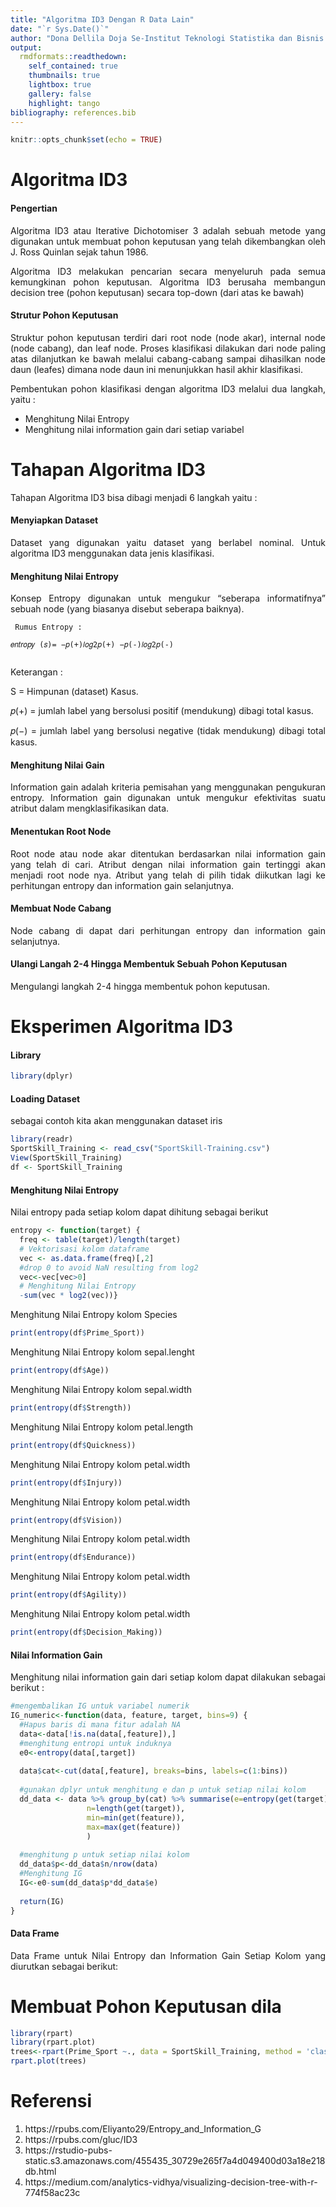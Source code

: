 ```yaml
---
title: "Algoritma ID3 Dengan R Data Lain"
date: "`r Sys.Date()`"
author: "Dona Dellila Doja Se-Institut Teknologi Statistika dan Bisnis Muhammadiyah"
output:
  rmdformats::readthedown:
    self_contained: true
    thumbnails: true
    lightbox: true
    gallery: false
    highlight: tango
bibliography: references.bib
---
```


```{=html}
<style>
body{
text-align: justify}
</style>
```
```r
knitr::opts_chunk$set(echo = TRUE)
```

# Algoritma ID3

#### Pengertian
Algoritma ID3 atau Iterative Dichotomiser 3 adalah sebuah metode yang digunakan untuk membuat pohon keputusan yang telah dikembangkan oleh J. Ross Quinlan sejak tahun 1986.

Algoritma ID3 melakukan pencarian secara menyeluruh pada semua kemungkinan pohon keputusan. Algoritma ID3 berusaha membangun decision tree (pohon keputusan) secara top-down (dari atas ke bawah)

#### Strutur Pohon Keputusan
Struktur pohon keputusan terdiri dari root node (node akar), internal node (node cabang), dan leaf node. Proses klasifikasi dilakukan dari node paling atas dilanjutkan ke bawah melalui cabang-cabang sampai dihasilkan node daun (leafes) dimana node daun ini menunjukkan hasil akhir klasifikasi.

Pembentukan pohon klasifikasi dengan algoritma ID3 melalui dua langkah, yaitu :

  - Menghitung Nilai Entropy
  - Menghitung nilai information gain dari setiap variabel

# Tahapan Algoritma ID3
Tahapan Algoritma ID3 bisa dibagi menjadi 6 langkah yaitu :

#### Menyiapkan Dataset 
  Dataset yang digunakan yaitu dataset yang berlabel nominal. Untuk algoritma ID3 menggunakan data jenis klasifikasi.   
     
#### Menghitung Nilai Entropy
  Konsep Entropy digunakan untuk mengukur “seberapa informatifnya” sebuah node (yang biasanya disebut seberapa baiknya).
     
     Rumus Entropy :
     
    𝑒𝑛𝑡𝑟𝑜𝑝𝑦 (𝑠)= −𝑝(+)𝑙𝑜𝑔2𝑝(+) −𝑝(-)𝑙𝑜𝑔2𝑝(-)
     
   Keterangan :
     
   S = Himpunan (dataset) Kasus.
  
  𝑝(+) = jumlah label yang bersolusi positif (mendukung)
  dibagi total kasus. 
  
  𝑝(−) = jumlah label yang bersolusi negative (tidak mendukung)
  dibagi total kasus.

#### Menghitung Nilai Gain
  Information gain adalah kriteria pemisahan yang menggunakan pengukuran entropy.  Information gain digunakan untuk mengukur efektivitas suatu atribut dalam mengklasifikasikan data.
  
#### Menentukan Root Node
  Root node atau node akar ditentukan berdasarkan nilai information gain yang telah di cari. Atribut dengan nilai information gain tertinggi akan menjadi root node nya. Atribut yang telah di pilih tidak diikutkan lagi ke perhitungan entropy dan information gain selanjutnya. 

#### Membuat Node Cabang
  Node cabang di dapat dari perhitungan entropy dan information gain selanjutnya.

#### Ulangi Langah 2-4 Hingga Membentuk Sebuah Pohon Keputusan
  Mengulangi langkah 2-4 hingga membentuk pohon keputusan.

#  Eksperimen Algoritma ID3

#### Library
```r
library(dplyr)
```

#### Loading Dataset
sebagai contoh kita akan menggunakan dataset iris 
```r
library(readr)
SportSkill_Training <- read_csv("SportSkill-Training.csv")
View(SportSkill_Training)
df <- SportSkill_Training
```

#### Menghitung Nilai Entropy 
Nilai entropy pada setiap kolom dapat dihitung sebagai berikut
```r
entropy <- function(target) {
  freq <- table(target)/length(target)
  # Vektorisasi kolom dataframe
  vec <- as.data.frame(freq)[,2]
  #drop 0 to avoid NaN resulting from log2
  vec<-vec[vec>0]
  # Menghitung Nilai Entropy
  -sum(vec * log2(vec))}
```
Menghitung Nilai Entropy kolom Species
```r
print(entropy(df$Prime_Sport))
```
Menghitung Nilai Entropy kolom sepal.lenght
```r
print(entropy(df$Age))
```
Menghitung Nilai Entropy kolom sepal.width
```r
print(entropy(df$Strength))
```
Menghitung Nilai Entropy kolom petal.length
```r
print(entropy(df$Quickness))
```
Menghitung Nilai Entropy kolom petal.width
```r
print(entropy(df$Injury))
```
Menghitung Nilai Entropy kolom petal.width
```r
print(entropy(df$Vision))
```
Menghitung Nilai Entropy kolom petal.width
```r
print(entropy(df$Endurance))
```
Menghitung Nilai Entropy kolom petal.width
```r
print(entropy(df$Agility))
```
Menghitung Nilai Entropy kolom petal.width
```r
print(entropy(df$Decision_Making))
```
#### Nilai Information Gain
Menghitung nilai information gain dari setiap kolom dapat dilakukan sebagai berikut :
```r
#mengembalikan IG untuk variabel numerik
IG_numeric<-function(data, feature, target, bins=9) {
  #Hapus baris di mana fitur adalah NA
  data<-data[!is.na(data[,feature]),]
  #menghitung entropi untuk induknya
  e0<-entropy(data[,target])
  
  data$cat<-cut(data[,feature], breaks=bins, labels=c(1:bins))
  
  #gunakan dplyr untuk menghitung e dan p untuk setiap nilai kolom
  dd_data <- data %>% group_by(cat) %>% summarise(e=entropy(get(target)), 
                 n=length(get(target)),
                 min=min(get(feature)),
                 max=max(get(feature))
                 )
  
  #menghitung p untuk setiap nilai kolom
  dd_data$p<-dd_data$n/nrow(data)
  #Menghitung IG
  IG<-e0-sum(dd_data$p*dd_data$e)
  
  return(IG)
}
```

#### Data Frame
Data Frame untuk Nilai Entropy dan Information Gain Setiap Kolom yang diurutkan sebagai berikut:


# Membuat Pohon Keputusan dila
```r
library(rpart)
library(rpart.plot)
trees<-rpart(Prime_Sport ~., data = SportSkill_Training, method = 'class')
rpart.plot(trees)
```

# Referensi
1. https://rpubs.com/Eliyanto29/Entropy_and_Information_G
2. https://rpubs.com/gluc/ID3
3. https://rstudio-pubs-static.s3.amazonaws.com/455435_30729e265f7a4d049400d03a18e218db.html
4. https://medium.com/analytics-vidhya/visualizing-decision-tree-with-r-774f58ac23c


